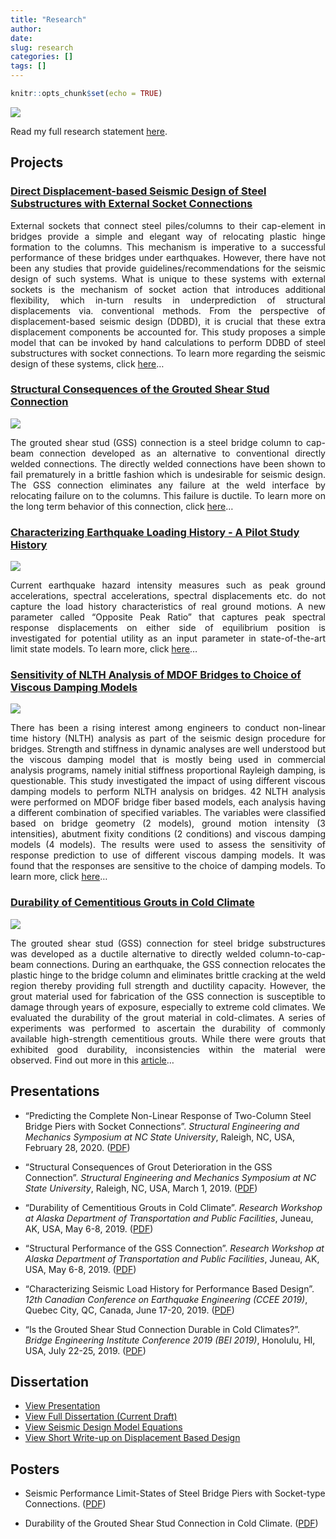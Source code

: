 ```yaml
---
title: "Research"
author:
date: 
slug: research
categories: []
tags: []
---
```


```r
knitr::opts_chunk$set(echo = TRUE)
```

<img src="\pictures\Action_pic1.JPG"
style="max-width:70%;min-width:40px;float:center;">

Read my full research statement [here](\projects\2019\09\28\research-statement).

## Projects

### [Direct Displacement-based Seismic Design of Steel Substructures with External Socket Connections](\projects\2020\02\24\seismic-design-of-steel-bridge-piers-with-socket-connection)

<div style="text-align: justify"> External sockets that connect steel piles/columns to their cap-element in bridges provide a simple and elegant way of relocating plastic hinge formation to the columns. This mechanism is imperative to a successful performance of these bridges under earthquakes. However, there have not been any studies that provide guidelines/recommendations for the seismic design of such systems. What is unique to these systems with external sockets is the mechanism of socket action that introduces additional flexibility, which in-turn results in underprediction of structural displacements via. conventional methods. From the perspective of displacement-based seismic design (DDBD), it is crucial that these extra displacement components be accounted for. This study proposes a simple model that can be invoked by hand calculations to perform DDBD of steel substructures with socket connections. To learn more regarding the seismic design of these systems, click [here](\projects\2020\02\24\seismic-design-of-steel-bridge-piers-with-socket-connection)...</div>


### [Structural Consequences of the Grouted Shear Stud Connection](\projects\2019\02\20\structural-consequences-in-gss) 

<img src="\figures\GSSbent.jpg"
style="max-width:40%;min-width:40px;float:center;">

<div style="text-align: justify"> The grouted shear stud (GSS) connection is a steel bridge column to cap-beam connection developed as an alternative to conventional directly welded connections. The directly welded connections have been shown to fail prematurely in a brittle fashion which is undesirable for seismic design. The GSS connection eliminates any failure at the weld interface by relocating failure on to the columns. This failure is ductile. To learn more on the long term behavior of this connection, click [here](\projects\2019\02\20\structural-consequences-in-gss)... </div>


### [Characterizing Earthquake Loading History - A Pilot Study History](\projects\2020\01\30\balance-ratio-to-characterize-earthquake-loading-history-a-pilot-study)

<img src="\figures\Balanceratio_definition.png"
style="max-width:60%;min-width:40px;float:center;">

<div style="text-align: justify"> Current earthquake hazard intensity measures such as peak ground accelerations, spectral accelerations, spectral displacements etc. do not capture the load history characteristics of real ground motions. A new parameter called "Opposite Peak Ratio" that captures peak spectral response displacements on either side of equilibrium position is investigated for potential utility as an input parameter in state-of-the-art limit state models. To learn more, click [here](\projects\2020\01\30\balance-ratio-to-characterize-earthquake-loading-history-a-pilot-study)... </div>

### [Sensitivity of NLTH Analysis of MDOF Bridges to Choice of Viscous Damping Models](\projects\2017\04\27\sensitivity-of-nlth-analysis-of-mdof-bridges-to-choice-of-viscous-damping-models)

<img src="\figures\Viscous_damping_model.png"
style="max-width:80%;min-width:40px;float:center;">

<div style="text-align: justify"> There has been a rising interest among engineers to conduct non-linear time history (NLTH) analysis as part
of the seismic design procedure for bridges. Strength and stiffness in dynamic
analyses are well understood but the viscous damping model that is mostly being used in commercial analysis
programs, namely initial stiffness proportional Rayleigh damping, is questionable. This study investigated the impact of using different viscous damping models to perform NLTH analysis on bridges. 42 NLTH analysis were performed on MDOF bridge fiber based models, each analysis having a different
combination of specified variables. The variables were classified based on bridge geometry (2 models), ground
motion intensity (3 intensities), abutment fixity conditions (2 conditions) and viscous damping models (4
models). The results were used to assess the sensitivity of response prediction to use of different viscous
damping models. It was found that the responses are sensitive to the choice of damping models. To learn more, click [here](\projects\2017\04\27\sensitivity-of-nlth-analysis-of-mdof-bridges-to-choice-of-viscous-damping-models)... </div>

### [Durability of Cementitious Grouts in Cold Climate](\files\Durability_part.pdf)

<img src="\figures\Frequency_measurement.jpg"
style="max-width:40%;min-width:40px;float:center;">

<div style="text-align: justify">  The grouted shear stud (GSS) connection for steel bridge substructures was developed as a ductile alternative to directly
welded column-to-cap-beam connections. During an earthquake, the GSS connection relocates the plastic hinge to the bridge column and eliminates brittle cracking
at the weld region thereby providing full strength and ductility capacity. However, the grout material
used for fabrication of the GSS connection is susceptible to damage through years of exposure, especially to extreme cold
climates. We evaluated the durability of the grout material in cold-climates.  A
series of experiments was performed to ascertain the durability of commonly available high-strength cementitious grouts.
While there were grouts that exhibited good durability, inconsistencies within the material were observed. Find out more in this [article](\files\Durability_part.pdf)... </div>



## Presentations
* "Predicting the Complete Non-Linear Response of Two-Column Steel Bridge Piers with Socket Connections". _Structural Engineering and Mechanics Symposium at NC State University_, Raleigh, NC, USA, February 28, 2020. ([PDF](\files\Presentation_SEM_Symposium_2020.pdf))

* "Structural Consequences of Grout Deterioration in the GSS Connection". _Structural Engineering and Mechanics Symposium at NC State University_, Raleigh, NC, USA, March 1, 2019. ([PDF](\files\SEM_Symposium_2019_March.pdf))

* "Durability of Cementitious Grouts in Cold Climate". _Research Workshop at Alaska Department of Transportation and Public Facilities_, Juneau, AK, USA, May 6-8, 2019. ([PDF](\files\AKDOT_Workshop_part1.pdf))

* "Structural Performance of the GSS Connection". _Research Workshop at Alaska Department of Transportation and Public Facilities_, Juneau, AK, USA, May 6-8, 2019. ([PDF](\files\AKDOT_Workshop_part2.pdf))

* "Characterizing Seismic Load History for Performance Based Design". _12th Canadian Conference on Earthquake Engineering (CCEE 2019)_, Quebec City, QC, Canada, June 17-20, 2019. ([PDF](\files\12CCEE_Presentation.pdf))

* "Is the Grouted Shear Stud Connection Durable in Cold Climates?". _Bridge Engineering Institute Conference 2019 (BEI 2019)_, Honolulu, HI, USA, July 22-25, 2019. ([PDF](\files\BEIconf.pdf))

## Dissertation

* [View Presentation](\files\PHD_Defense.pdf)
* [View Full Dissertation (Current Draft)](\files\Jayaprakash_thesis.pdf)
* [View Seismic Design Model Equations](\files\Cheatsheet_for_GSS_Poster.pdf)
* [View Short Write-up on Displacement Based Design](\post\2020\03\01\an-inappropriately-short-summary-of-direct-displacement-based-design)


## Posters

* Seismic Performance Limit-States of Steel Bridge Piers with Socket-type
Connections. ([PDF](\files\Jayaprakash_poster_NEC2020.pdf))

* Durability of the Grouted Shear Stud Connection in Cold Climate. ([PDF](\files\GSSdurability_poster.pdf))